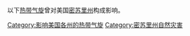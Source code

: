 以下[[热带气旋|热带气旋]]曾对美国[[密苏里州|密苏里州]]构成影响。

[[Category:影响美国各州的热带气旋|Category:影响美国各州的热带气旋]]
[[Category:密苏里州自然灾害|Category:密苏里州自然灾害]]